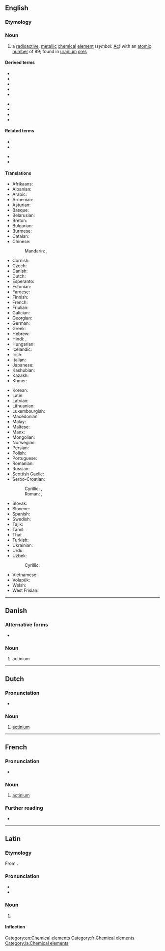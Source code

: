 {{also|Actinium}}
==English==
{{elements|Ac|radium|Ra|thorium|Th}}

===Etymology===
{{confix|actin|ium|lang=en}}

===Noun===
{{en-noun|-}}
{{wikipedia}}

# a [[radioactive]], [[metallic]] [[chemical]] [[element]] (''symbol'': [[Ac]]) with an [[atomic number]] of 89; found in [[uranium]] [[ore]]s

====Derived terms====
{{der-top}}
* {{l|en|actinide}}
* {{l|en|actinium A}}
* {{l|en|actinium B}}
* {{l|en|actinium C}}
* {{l|en|actinium fluoride}}
{{der-mid}}
* {{l|en|actinium series}}
* {{l|en|eka-actinium}}
* {{l|en|protactinium}}
* {{l|en|radioactinium}}
{{der-bottom}}

====Related terms====
{{rel-top}}
* {{l|en|actinism}}
* {{l|en|actino-}}
{{rel-mid}}
* {{l|en|actinoid}}
* {{l|en|actinon}}
{{rel-bottom}}

====Translations====
{{trans-top|chemical element}}
* Afrikaans: {{t|af|aktinium}}
* Albanian: {{t|sq|aktin}}
* Arabic: {{t|ar|أَكْتِينْيُوم|m|tr=ʾaktinyum}}
* Armenian: {{t|hy|ակտինիում}}
* Asturian: {{t|ast|actiniu|m}}
* Basque: {{t|eu|aktinioa}}
* Belarusian: {{t|be|актынiй|m}}
* Breton: {{t|br|aktiniom}}
* Bulgarian: {{t|bg|актиний|m}}
* Burmese: {{t|my|အက်တီနီယမ်}}
* Catalan: {{t+|ca|actini|m}}
* Chinese:
*: Mandarin: {{t+|cmn|錒}}, {{t+|cmn|锕|tr=ā}}
* Cornish: {{t|kw|actynyum}}
* Czech: {{t+|cs|aktinium|n}}
* Danish: {{t+|da|actinium}}
* Dutch: {{t+|nl|actinium|n}}
* Esperanto: {{t+|eo|aktinio}}
* Estonian: {{t+|et|aktiinium}}
* Faroese: {{t|fo|actinium}}
* Finnish: {{t+|fi|aktinium}}
* French: {{t+|fr|actinium|m}}
* Friulian: {{t|fur|atini}}
* Galician: {{t+|gl|actinio|m}}
* Georgian: {{t|ka|აქტინიუმი}}
* German: {{t+|de|Actinium|n}}
* Greek: {{t+|el|ακτίνιο|n}}
* Hebrew: {{t+|he|אקטיניום|m|tr=aktínyum}}
* Hindi: {{t|hi|एक्टिनियम|tr=ekṭiniyam}}, {{t|hi|एजातु|tr=ejaatu}}
* Hungarian: {{t+|hu|aktínium}}
* Icelandic: {{t+|is|aktín}}
* Irish: {{t|ga|achtainiam|m}}
* Italian: {{t+|it|attinio|m}}
* Japanese: {{t+|ja|アクチニウム|tr=akuchiniumu}}
* Kashubian: {{t|csb|aktin}}
* Kazakh: {{t+|kk|актиний}}
* Khmer: {{t|km|អាក់ទីញ៉ូម}}
{{trans-mid}}
* Korean: {{t+|ko|악티늄}}
* Latin: {{t+|la|actinium|n}}
* Latvian: {{t|lv|aktīnijs}}
* Lithuanian: {{t+|lt|aktinis}}
* Luxembourgish: {{t|lb|Aktinium}}
* Macedonian: {{t|mk|актиниум|m}}
* Malay: {{t|ms|aktinium}}
* Maltese: {{t|mt|aktinjum}}
* Manx: {{t|gv|aghtinnium}}
* Mongolian: {{t+|mn|актини}}
* Norwegian: {{t+|no|actinium}}
* Persian: {{t+|fa|اکتینیم|tr=aktiniyom}}
* Polish: {{t+|pl|aktyn|m}}
* Portuguese: {{t+|pt|actínio|m}}
* Romanian: {{t+|ro|actiniu|n}}
* Russian: {{t+|ru|акти́ний|m}}
* Scottish Gaelic: {{t|gd|aictiniam}}
* Serbo-Croatian:
*: Cyrillic: {{t|sh|актиниjум|m|sc=Cyrl}}, {{t|sh|актиниj|m|sc=Cyrl}}
*: Roman: {{t|sh|aktinijum|m}}, {{t+|sh|aktinij|m}}
* Slovak: {{t+|sk|aktínium|n}}
* Slovene: {{t+|sl|aktinij}}
* Spanish: {{t+|es|actinio|m}}
* Swedish: {{t+|sv|aktinium|n}}
* Tajik: {{t|tg|актиний}}
* Tamil: {{t+|ta|அக்டினியம்}}
* Thai: {{t|th|แอกทิเนียม}}
* Turkish: {{t+|tr|aktinyum}}
* Ukrainian: {{t|uk|актинiй|m}}
* Urdu: {{t|ur|عیکٹنیئم}}
* Uzbek: {{t+|uz|aktiniy}}
*: Cyrillic: {{t+|uz|актиний}}
* Vietnamese: {{t|vi|actini}}
* Volapük: {{t+|vo|laktinin}}
* Welsh: {{t+|cy|actiniwm}}
* West Frisian: {{t|fy|actinium}}
{{trans-bottom}}

[[Category:en:Chemical elements]]

----

==Danish==

===Alternative forms===
* {{l|da|aktinium}}

===Noun===
{{da-noun}}

# actinium

----

==Dutch==
{{wikipedia|lang=nl}}
{{elements|Ac|radium|Ra|thorium|Th|lang=nl}}

===Pronunciation===
* {{audio|Nl-actinium.ogg|Audio|lang=nl}}

===Noun===
{{nl-noun|n|-|-}}

# [[#English|actinium]]

----

==French==
{{wikipedia|lang=fr}}

===Pronunciation===
* {{IPA|/ak.ti.njɔm/|lang=fr}}

===Noun===
{{fr-noun|m|-}}

# [[#English|actinium]]

===Further reading===
* {{R:TLFi}}

[[Category:fr:Chemical elements]]

----

==Latin==
{{wikipedia|lang=la}}

===Etymology===
From {{der|la|grc|ἀκτίς|ἀκτίς, ἀκτῖν-|ray}}.

===Pronunciation===
* {{la-IPA|actīnium|eccl=yes}}
* {{audio|La-ecc-actinium.ogg|Audio (ecclesiastical)|lang=la}}

===Noun===
{{la-noun|actīnium|actīniī|n|second}}

# {{l|en|actinium}}

====Inflection====
{{la-decl-2nd-N|actīni}}

[[Category:la:Chemical elements]]